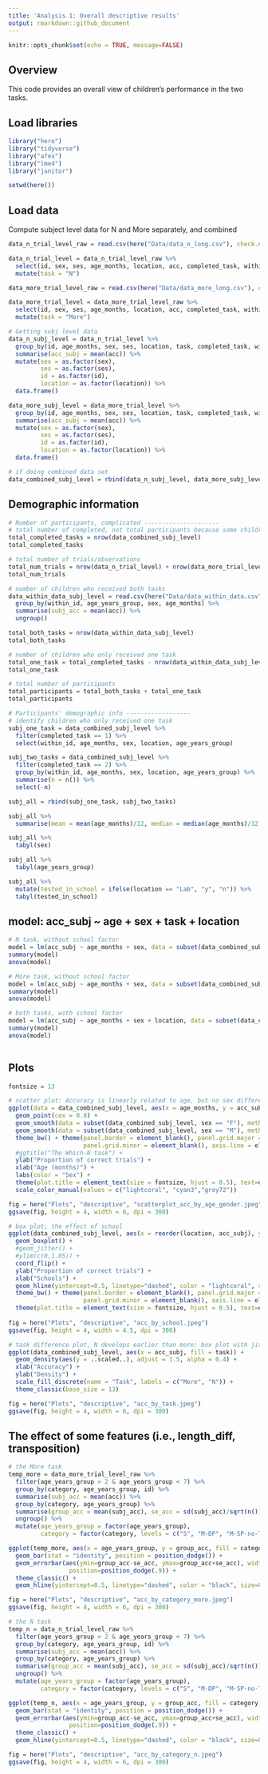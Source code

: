 ```yaml
---
title: 'Analysis 1: Overall descriptive results'
output: rmarkdown::github_document
---
```


```r
knitr::opts_chunk$set(echo = TRUE, message=FALSE)
```

## Overview

This code provides an overall view of children's performance in the two tasks. 

## Load libraries
```r
library("here")
library("tidyverse")
library("afex")
library("lme4")
library("janitor")

setwd(here())
```
## Load data

Compute subject level data for N and More separately, and combined

```r
data_n_trial_level_raw = read.csv(here("Data/data_n_long.csv"), check.names = FALSE) 

data_n_trial_level = data_n_trial_level_raw %>%
  select(id, sex, ses, age_months, location, acc, completed_task, within_id, age_years_group) %>%
  mutate(task = "N")

data_more_trial_level_raw = read.csv(here("Data/data_more_long.csv"), check.names = FALSE) 

data_more_trial_level = data_more_trial_level_raw %>%
  select(id, sex, ses, age_months, location, acc, completed_task, within_id, age_years_group) %>%
  mutate(task = "More")

# Getting subj level data
data_n_subj_level = data_n_trial_level %>%
  group_by(id, age_months, sex, ses, location, task, completed_task, within_id, age_years_group) %>%
  summarise(acc_subj = mean(acc)) %>%
  mutate(sex = as.factor(sex),
         ses = as.factor(ses),
         id = as.factor(id),
         location = as.factor(location)) %>%
  data.frame()

data_more_subj_level = data_more_trial_level %>%
  group_by(id, age_months, sex, ses, location, task, completed_task, within_id, age_years_group) %>%
  summarise(acc_subj = mean(acc)) %>%
  mutate(sex = as.factor(sex),
         ses = as.factor(ses),
         id = as.factor(id),
         location = as.factor(location)) %>%
  data.frame()

# if doing combined data set
data_combined_subj_level = rbind(data_n_subj_level, data_more_subj_level)

```
## Demographic information
```r
# Number of participants, complicated ---------------------
# total number of completed, not total participants because some children received both tasks
total_completed_tasks = nrow(data_combined_subj_level)
total_completed_tasks

# total number of trials/observations
total_num_trials = nrow(data_n_trial_level) + nrow(data_more_trial_level)
total_num_trials

# number of children who received both tasks
data_within_data_subj_level = read.csv(here("Data/data_within_data.csv"), check.names = FALSE) %>%
  group_by(within_id, age_years_group, sex, age_months) %>%
  summarise(subj_acc = mean(acc)) %>%
  ungroup()

total_both_tasks = nrow(data_within_data_subj_level)
total_both_tasks

# number of children who only received one task
total_one_task = total_completed_tasks - nrow(data_within_data_subj_level) * 2
total_one_task

# total number of participants 
total_participants = total_both_tasks + total_one_task
total_participants

# Participants' demographic info ------------------
# identify children who only received one task
subj_one_task = data_combined_subj_level %>%
  filter(completed_task == 1) %>%
  select(within_id, age_months, sex, location, age_years_group)

subj_two_tasks = data_combined_subj_level %>%
  filter(completed_task == 2) %>%
  group_by(within_id, age_months, sex, location, age_years_group) %>%
  summarise(n = n()) %>%
  select(-n)

subj_all = rbind(subj_one_task, subj_two_tasks)

subj_all %>%
  summarise(mean = mean(age_months)/12, median = median(age_months)/12, min = min(age_months)/12, max = max(age_months)/12)

subj_all %>%
  tabyl(sex)

subj_all %>%
  tabyl(age_years_group)

subj_all %>%
  mutate(tested_in_school = ifelse(location == "Lab", "y", "n")) %>%
  tabyl(tested_in_school)
```
## model: acc_subj ~ age + sex + task + location
```r
# N task, without school factor
model = lm(acc_subj ~ age_months + sex, data = subset(data_combined_subj_level, task == "N"))
summary(model)
anova(model)

# More task, without school factor
model = lm(acc_subj ~ age_months + sex, data = subset(data_combined_subj_level, task == "More"))
summary(model)
anova(model)

# both tasks, with school factor
model = lm(acc_subj ~ age_months + sex + location, data = subset(data_combined_subj_level, location != "Lab"))
summary(model)
anova(model)
  
```

## Plots
```r
fontsize = 13

# scatter plot: Accuracy is linearly related to age, but no sex difference
ggplot(data = data_combined_subj_level, aes(x = age_months, y = acc_subj, color = sex)) +
  geom_point(cex = 0.8) +
  geom_smooth(data = subset(data_combined_subj_level, sex == "F"), method="lm", na.rm = F, size = 1, color = "lightcoral", fill = "lightcoral") +
  geom_smooth(data = subset(data_combined_subj_level, sex == "M"), method="lm", na.rm = F, size = 1, color = "cyan3", fill = "cyan3") +
  theme_bw() + theme(panel.border = element_blank(), panel.grid.major = element_blank(),
                     panel.grid.minor = element_blank(), axis.line = element_line(colour = "black")) +
  #ggtitle("The Which-N task") +
  ylab("Proportion of correct trials") + 
  xlab("Age (months)") +
  labs(color = "Sex") +
  theme(plot.title = element_text(size = fontsize, hjust = 0.5), text=element_text(size=fontsize)) +
  scale_color_manual(values = c("lightcoral", "cyan3","grey72"))

fig = here("Plots", "descriptive", "scatterplot_acc_by_age_gender.jpeg")
ggsave(fig, height = 4, width = 6, dpi = 300)

# box plot; the effect of school
ggplot(data_combined_subj_level, aes(x = reorder(location, acc_subj), y = acc_subj)) +
  geom_boxplot() +
  #geom_jitter() +
  #ylim(c(0,1.05)) +
  coord_flip() +
  ylab("Proportion of correct trials") +
  xlab("Schools") +
  geom_hline(yintercept=0.5, linetype="dashed", color = "lightcoral", size = 0.8) + 
  theme_bw() + theme(panel.border = element_blank(), panel.grid.major = element_blank(),
                     panel.grid.minor = element_blank(), axis.line = element_line(colour = "black")) + 
  theme(plot.title = element_text(size = fontsize, hjust = 0.5), text=element_text(size=fontsize), legend.position = "none", axis.text.y = element_text(size = 0))
  
fig = here("Plots", "descriptive", "acc_by_school.jpeg")
ggsave(fig, height = 4, width = 4.5, dpi = 300)

# task difference plot, N develops earlier than more: box plot with jitters?
ggplot(data_combined_subj_level, aes(x = acc_subj, fill = task)) +
  geom_density(aes(y = ..scaled..), adjust = 1.5, alpha = 0.4) +
  xlab("Accuracy") +
  ylab("Density") +
  scale_fill_discrete(name = "Task", labels = c("More", "N")) +
  theme_classic(base_size = 13)

fig = here("Plots", "descriptive", "acc_by_task.jpeg")
ggsave(fig, height = 4, width = 6, dpi = 300)
```
## The effect of some features (i.e., length_diff, transposition)
```r
# the More task
temp_more = data_more_trial_level_raw %>%
  filter(age_years_group > 2 & age_years_group < 7) %>%
  group_by(category, age_years_group, id) %>%
  summarise(subj_acc = mean(acc)) %>%
  group_by(category, age_years_group) %>%
  summarise(group_acc = mean(subj_acc), se_acc = sd(subj_acc)/sqrt(n()), n = n()) %>%
  ungroup() %>%
  mutate(age_years_group = factor(age_years_group),
         category = factor(category, levels = c("S", "M-DP", "M-SP-no-T", "M-SP-with-T"))) 

ggplot(temp_more, aes(x = age_years_group, y = group_acc, fill = category)) +
  geom_bar(stat = "identity", position = position_dodge()) +
  geom_errorbar(aes(ymin=group_acc-se_acc, ymax=group_acc+se_acc), width=.2,
                 position=position_dodge(.9)) +
  theme_classic() +
  geom_hline(yintercept=0.5, linetype="dashed", color = "black", size=0.5)

fig = here("Plots", "descriptive", "acc_by_category_more.jpeg")
ggsave(fig, height = 4, width = 6, dpi = 300)

# the N task
temp_n = data_n_trial_level_raw %>%
  filter(age_years_group > 2 & age_years_group < 7) %>%
  group_by(category, age_years_group, id) %>%
  summarise(subj_acc = mean(acc)) %>%
  group_by(category, age_years_group) %>%
  summarise(group_acc = mean(subj_acc), se_acc = sd(subj_acc)/sqrt(n()), n = n()) %>%
  ungroup() %>%
  mutate(age_years_group = factor(age_years_group),
         category = factor(category, levels = c("S", "M-DP", "M-SP-no-T", "M-SP-with-T"))) 

ggplot(temp_n, aes(x = age_years_group, y = group_acc, fill = category)) +
  geom_bar(stat = "identity", position = position_dodge()) +
  geom_errorbar(aes(ymin=group_acc-se_acc, ymax=group_acc+se_acc), width=.2,
                 position=position_dodge(.9)) +
  theme_classic() +
  geom_hline(yintercept=0.5, linetype="dashed", color = "black", size=0.5)

fig = here("Plots", "descriptive", "acc_by_category_n.jpeg")
ggsave(fig, height = 4, width = 6, dpi = 300)
  
```